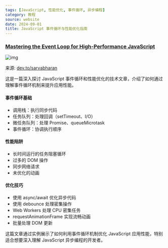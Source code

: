 ```yaml
---
tags: [JavaScript, 性能优化, 事件循环, 异步编程]
category: 教程
source: website
date: 2024-09-01
title: JavaScript 事件循环与性能优化指南
---
```


### [Mastering the Event Loop for High-Performance JavaScript](https://dev.to/sarvabharan/mastering-the-event-loop-for-high-performance-javascript-2754)

![img](https://img.mengpeng.tech/i/2024/12/11/6758d938ad800.webp)

来源: [dev.to/sarvabharan](https://dev.to/sarvabharan/mastering-the-event-loop-for-high-performance-javascript-2754)

这是一篇深入探讨 JavaScript 事件循环和性能优化的技术文章，介绍了如何通过理解事件循环机制来提升应用性能。

#### 事件循环基础
- 调用栈：执行同步代码
- 任务队列：处理回调（setTimeout、I/O）
- 微任务队列：处理 Promise、queueMicrotask
- 事件循环：协调执行顺序

#### 性能陷阱
- 长时间运行的任务阻塞循环
- 过多的 DOM 操作
- 同步网络请求
- 未优化的动画

#### 优化技巧
- 使用 async/await 优化异步代码
- 使用 debounce 处理密集操作
- Web Workers 处理 CPU 密集任务
- requestAnimationFrame 实现流畅动画
- 批量处理 DOM 更新

这篇文章通过实例展示了如何利用事件循环机制优化 JavaScript 应用性能，特别适合想要深入理解 JavaScript 异步编程的开发者。 